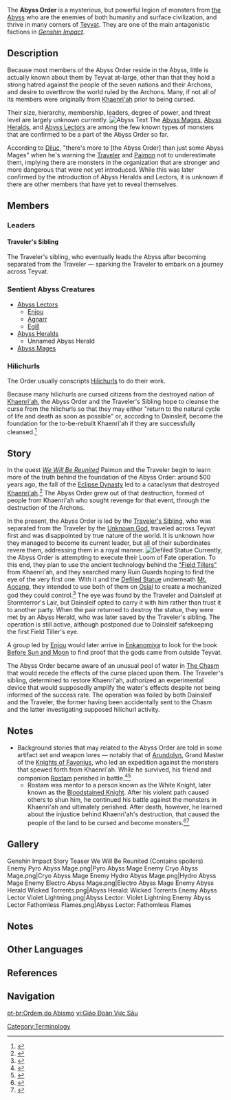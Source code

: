 {{Faction Infobox
|image        = 
|caption      = 
|leader       = [[Traveler's Sibling]] <small>(Princess/Prince)</small>
|ally         = [[Hilichurls]]
|enemy        = [[Celestia]]<br />[[The Seven]]<br />[[Teyvat]]<br />[[Knights of Favonius]]<br />[[Fatui]]<ref group="Note">{{Ref/Quest|Defender of Childhood Dreams|quote=Childe: "No. They have much closer connections to the Abyss, so strictly speaking, they're as much our enemies as anyone else's..."}}</ref><ref>{{Ref/Arti|Stainless Bloom}}</ref><br />[[Dainsleif]]<br />[[Traveler]]
|base         = [[The Abyss]]
}}
{{Quote|The [[Cataclysm|destruction]] of the nation of [[Khaenri'ah]] by the gods... is the reason why the Abyss Order now seeks to destroy the nations watched over by [[The Seven]].|[[Dainsleif]]|in ''[[Dishonorable Trial]]''
}}
The '''Abyss Order''' is a mysterious, but powerful legion of monsters from [[the Abyss]] who are the enemies of both humanity and surface civilization, and thrive in many corners of [[Teyvat]]. They are one of the main antagonistic factions in ''[[Genshin Impact]]''.

==Description==
Because most members of the Abyss Order reside in the Abyss, little is actually known about them by Teyvat at-large, other than that they hold a strong hatred against the people of the seven nations and their Archons, and desire to overthrow the world ruled by the Archons. Many, if not all of its members were originally from [[Khaenri'ah]] prior to being cursed.

Their size, hierarchy, membership, leaders, degree of power, and threat level are largely unknown currently.
[[File:Abyss text 1.webp|alt=|thumb|''Abyss Text'']]
The [[Abyss Mages]], [[Abyss Heralds]], and [[Abyss Lectors]] are among the few known types of monsters that are confirmed to be a part of the Abyss Order so far.

According to [[Diluc]], "there's more to [the Abyss Order] than just some Abyss Mages" when he's warning the [[Traveler]] and [[Paimon]] not to underestimate them, implying there are monsters in the organization that are stronger and more dangerous that were not yet introduced. While this was later confirmed by the introduction of Abyss Heralds and Lectors, it is unknown if there are other members that have yet to reveal themselves.

==Members==
===Leaders===
====Traveler's Sibling====
{{main|Traveler's Sibling}}

The Traveler's sibling, who eventually leads the Abyss after becoming separated from the Traveler &mdash; sparking the Traveler to embark on a journey across Teyvat.

===Sentient Abyss Creatures===
*[[Abyss Lectors]]
**[[Enjou]]
**[[Abyss Lectors#Agnarr|Agnarr]]
**[[Abyss Lectors#Egill|Egill]]
*[[Abyss Heralds]]
**Unnamed Abyss Herald
*[[Abyss Mages]]

===Hilichurls===
{{main|Hilichurls}}
The Order usually conscripts [[Hilichurls]] to do their work.

Because many hilichurls are cursed citizens from the destroyed nation of [[Khaenri'ah]], the Abyss Order and the Traveler's Sibling hope to cleanse the curse from the hilichurls so that they may either "return to the natural cycle of life and death as soon as possible" or, according to Dainsleif, become the foundation for the to-be-rebuilt Khaenri'ah if they are successfully cleansed.<ref>{{Ref/Quest|Memories of Inteyvat}}</ref>

==Story==
In the quest ''[[We Will Be Reunited]]'' Paimon and the Traveler begin to learn more of the truth behind the foundation of the Abyss Order: around 500 years ago, the fall of the [[Eclipse Dynasty]] led to a cataclysm that destroyed [[Khaenri'ah]].<ref>{{Ref/Book|Breeze Amidst the Forest|1|title=Ballad Selection Excerpt}}</ref> The Abyss Order grew out of that destruction, formed of people from Khaenri'ah who sought revenge for that event, through the destruction of the Archons.

In the present, the Abyss Order is led by the [[Traveler's Sibling]], who was separated from the Traveler by the [[Unknown God]], traveled across Teyvat first and was disappointed by true nature of the world. It is unknown how they managed to become its current leader, but all of their subordinates revere them, addressing them in a royal manner.
[[File:Defiled Statue.png|thumb|''Defiled Statue'']]
Currently, the Abyss Order is attempting to execute their Loom of Fate operation. To this end, they plan to use the ancient technology behind the [[Ruin Guard|"Field Tillers"]] from Khaenri'ah, and they searched many Ruin Guards hoping to find the eye of the very first one. With it and the [[Defiled Statue]] underneath [[Mt. Aocang]], they intended to use both of them on [[Osial]] to create a mechanized god they could control.<ref>{{Ref/Quest|A Herald Without Adherents}}</ref> The eye was found by the Traveler and Dainsleif at Stormterror's Lair, but Dainsleif opted to carry it with him rather than trust it to another party. When the pair returned to destroy the statue, they were met by an Abyss Herald, who was later saved by the Traveler's sibling. The operation is still active, although postponed due to Dainsleif safekeeping the first Field Tiller's eye.

A group led by [[Enjou]] would later arrive in [[Enkanomiya]] to look for the book [[Before Sun and Moon]] to find proof that the gods came from outside Teyvat.

The Abyss Order became aware of an unusual pool of water in [[The Chasm]] that would recede the effects of the curse placed upon them. The Traveler's sibling, determined to restore Khaenri'ah, authorized an experimental device that would supposedly amplify the water's effects despite not being informed of the success rate. The operation was foiled by both Dainsleif and the Traveler, the former having been accidentally sent to the Chasm and the latter investigating supposed hilichurl activity.

==Notes==
*Background stories that may related to the Abyss Order are told in some artifact set and weapon lores &mdash; notably that of [[Arundolyn]], Grand Master of the [[Knights of Favonius]], who led an expedition against the monsters that spewed forth from Khaenri'ah. While he survived, his friend and companion [[Rostam]] perished in battle.<ref>{{Ref/ArtiSet|Brave Heart}}</ref><ref>{{Ref/Weapon|Ferrous Shadow|Description}}</ref>
**Rostam was mentor to a person known as the White Knight, later known as the [[Bloodstained Knight]]. After his violent path caused others to shun him, he continued his battle against the monsters in Khaenri'ah and ultimately perished. After death, however, he learned about the injustice behind Khaenri'ah's destruction, that caused the people of the land to be cursed and become monsters.<ref>{{Ref/ArtiSet|Bloodstained Chivalry}}</ref><ref>{{Ref/Weapon|The Black Sword|Lore}}</ref>

==Gallery==
<gallery hideaddbutton="true" captionalign="center">
Genshin Impact Story Teaser We Will Be Reunited (Contains spoilers)
Enemy Pyro Abyss Mage.png|Pyro Abyss Mage
Enemy Cryo Abyss Mage.png|Cryo Abyss Mage
Enemy Hydro Abyss Mage.png|Hydro Abyss Mage
Enemy Electro Abyss Mage.png|Electro Abyss Mage
Enemy Abyss Herald Wicked Torrents.png|Abyss Herald: Wicked Torrents
Enemy Abyss Lector Violet Lightning.png|Abyss Lector: Violet Lightning
Enemy Abyss Lector Fathomless Flames.png|Abyss Lector: Fathomless Flames
</gallery>

==Notes==
{{Reflist|note=1}}

==Other Languages==
{{Other Languages
|en      = Abyss Order
|zhs     = 深渊教团
|zhs_rm  = Shēnyuān Jiàotuán
|zht     = 深淵教團
|zht_rm  = Shēnyuān Jiàotuán
|zh_tl   = Abyss Order
|ja      = アビス{{Rubi|教|きょう|団|だん}}
|ja_rm   = Abisu Kyoudan
|ja_tl   = Abyss Order
|ko      = {{Rubi|심|深|연|淵|&nbsp;|&nbsp;|교|教|단|團}}
|ko_rm   = Simyeon Gyodan
|ko_tl   = Abyss Order
|es      = Orden del Abismo
|es_tl   = Abyss Order
|fr      = Ordre de l'Abîme
|fr_tl   = Abyss Order
|ru      = Орден Бездны
|ru_tl   = 
|th      = Abyss Order
|vi      = {{tt|Giáo Đoàn|教团}} {{tt|Vực|域}} Sâu
|vi_tl   = Abyss Congregation
|de      = Orden des Abgrunds
|de_tl   = Order of the Abyss
|id      = Abyss Order
|pt      = Ordem do Abismo
|pt_tl   = Abyss Order
}}

==References==
{{Reflist|2}}

==Navigation==
{{Faction Navbox}}
[[Category:Abyss Order| ]]
[[Category:Terminology]]

[[pt-br:Ordem do Abismo]]
[[vi:Giáo Đoàn Vực Sâu]]